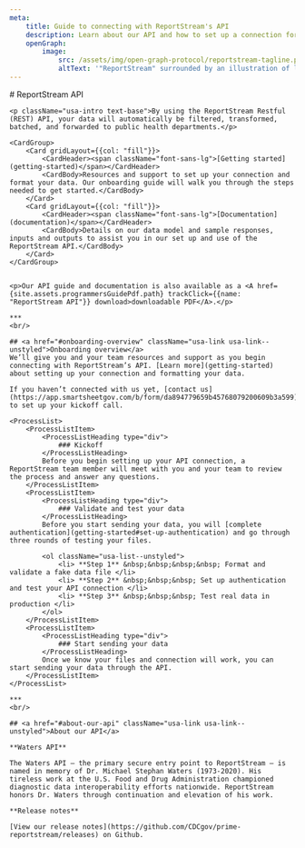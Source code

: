 ```yaml
---
meta:
    title: Guide to connecting with ReportStream's API
    description: Learn about our API and how to set up a connection for reporting data to public health entities.
    openGraph:
        image:
            src: /assets/img/open-graph-protocol/reportstream-tagline.png
            altText: '"ReportStream" surrounded by an illustration of lines and boxes connected by colorful dots.'
---
```



<LayoutSidenav>
    <Sidenav />
</LayoutSidenav>

<LayoutMain>
    # ReportStream API

    <p className="usa-intro text-base">By using the ReportStream Restful (REST) API, your data will automatically be filtered, transformed, batched, and forwarded to public health departments.</p>

    <CardGroup>
        <Card gridLayout={{col: "fill"}}>
            <CardHeader><span className="font-sans-lg">[Getting started](getting-started)</span></CardHeader>
            <CardBody>Resources and support to set up your connection and format your data. Our onboarding guide will walk you through the steps needed to get started.</CardBody>
        </Card>
        <Card gridLayout={{col: "fill"}}>
            <CardHeader><span className="font-sans-lg">[Documentation](documentation)</span></CardHeader>
            <CardBody>Details on our data model and sample responses, inputs and outputs to assist you in our set up and use of the ReportStream API.</CardBody>
        </Card>
    </CardGroup>


    <p>Our API guide and documentation is also available as a <A href={site.assets.programmersGuidePdf.path} trackClick={{name: "ReportStream API"}} download>downloadable PDF</A>.</p>

    ***
    <br/>

    ## <a href="#onboarding-overview" className="usa-link usa-link--unstyled">Onboarding overview</a>
    We’ll give you and your team resources and support as you begin connecting with ReportStream’s API. [Learn more](getting-started) about setting up your connection and formatting your data.

    If you haven’t connected with us yet, [contact us](https://app.smartsheetgov.com/b/form/da894779659b45768079200609b3a599) to set up your kickoff call.

    <ProcessList>
        <ProcessListItem>
            <ProcessListHeading type="div">
                ### Kickoff
            </ProcessListHeading>
            Before you begin setting up your API connection, a ReportStream team member will meet with you and your team to review the process and answer any questions.
        </ProcessListItem>
        <ProcessListItem>
            <ProcessListHeading type="div">
                ### Validate and test your data
            </ProcessListHeading>
            Before you start sending your data, you will [complete authentication](getting-started#set-up-authentication) and go through three rounds of testing your files.

            <ol className="usa-list--unstyled">
                <li> **Step 1** &nbsp;&nbsp;&nbsp;&nbsp; Format and validate a fake data file </li>
                <li> **Step 2** &nbsp;&nbsp;&nbsp; Set up authentication and test your API connection </li>
                <li> **Step 3** &nbsp;&nbsp;&nbsp; Test real data in production </li>
            </ol>
        </ProcessListItem>
        <ProcessListItem>
            <ProcessListHeading type="div">
                ### Start sending your data
            </ProcessListHeading>
            Once we know your files and connection will work, you can start sending your data through the API.
        </ProcessListItem>
    </ProcessList>

    ***
    <br/>

    ## <a href="#about-our-api" className="usa-link usa-link--unstyled">About our API</a>

    **Waters API**

    The Waters API — the primary secure entry point to ReportStream — is named in memory of Dr. Michael Stephan Waters (1973-2020). His tireless work at the U.S. Food and Drug Administration championed diagnostic data interoperability efforts nationwide. ReportStream honors Dr. Waters through continuation and elevation of his work.

    **Release notes**

    [View our release notes](https://github.com/CDCgov/prime-reportstream/releases) on Github.
</LayoutMain>